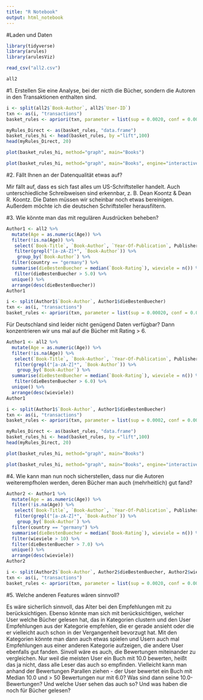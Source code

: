 ```yaml
---
title: "R Notebook"
output: html_notebook
---
```


#Laden und Daten

```r
library(tidyverse)
library(arules)
library(arulesViz)
```

```r
read_csv("all2.csv")
```

```r
all2
```



#1. Erstellen Sie eine Analyse, bei der nicth die Bücher, sondern die Autoren in den Transaktionen enthalten sind.


```r
i <- split(all2$`Book-Author`, all2$`User-ID`)
txn <- as(i, "transactions")
basket_rules <- apriori(txn, parameter = list(sup = 0.0020, conf = 0.005, minlen=2, target="rules"))
```


```r
myRules_Direct <- as(basket_rules, "data.frame")
basket_rules_hi <- head(basket_rules, by ="lift",100)
head(myRules_Direct, 20)
```



```r
plot(basket_rules_hi, method="graph", main="Books")
```

```r
plot(basket_rules_hi, method="graph", main="Books", engine="interactive")
```
#2. Fällt Ihnen an der Datenqualität etwas auf?

Mir fällt auf, dass es sich fast alles um US-Schriftsteller handelt. Auch unterschiedliche Schreibweisen sind erkennbar, z. B. Dean Koontz & Dean R. Koontz. Die Daten müssen wir scheinbar noch etwas bereinigen. Außerdem möchte ich die deutschen Schriftsteller herausfiltern.

#3. Wie könnte man das mit regulären Ausdrücken beheben?

```r
Author1 <- all2 %>%
  mutate(Age = as.numeric(Age)) %>%
  filter(!is.na(Age)) %>%
   select(`Book-Title`, `Book-Author`, `Year-Of-Publication`, Publisher, `Book-Rating`, Age, country) %>%
   filter(grepl("[a-zA-Z]*", `Book-Author`)) %>%
    group_by(`Book-Author`) %>%
  filter(country == "germany") %>%
  summarise(dieBestenBuecher = median(`Book-Rating`), wieviele = n()) %>%
   filter(dieBestenBuecher > 5.0) %>%
  unique() %>%
  arrange(desc(dieBestenBuecher))
Author1
```

```r
i <- split(Author1$`Book-Author`, Author1$dieBestenBuecher)
txn <- as(i, "transactions")
basket_rules <- apriori(txn, parameter = list(sup = 0.00020, conf = 0.005, minlen=2, target="rules"))
```

Für Deutschland sind leider nicht genügend Daten verfügbar? Dann konzentrieren wir uns mal auf die Bücher mit Rating > 6.


```r
Author1 <- all2 %>%
  mutate(Age = as.numeric(Age)) %>%
  filter(!is.na(Age)) %>%
   select(`Book-Title`, `Book-Author`, `Year-Of-Publication`, Publisher, `Book-Rating`, Age, country) %>%
   filter(grepl("[a-zA-Z]*", `Book-Author`)) %>%
    group_by(`Book-Author`) %>%
  summarise(dieBestenBuecher = median(`Book-Rating`), wieviele = n()) %>%
   filter(dieBestenBuecher > 6.0) %>%
  unique() %>%
  arrange(desc(wieviele))
Author1
```

```r
i <- split(Author1$`Book-Author`, Author1$dieBestenBuecher)
txn <- as(i, "transactions")
basket_rules <- apriori(txn, parameter = list(sup = 0.0002, conf = 0.005, minlen=2, target="rules"))
```

```r
myRules_Direct <- as(basket_rules, "data.frame")
basket_rules_hi <- head(basket_rules, by ="lift",100)
head(myRules_Direct, 20)
```

```r
plot(basket_rules_hi, method="graph", main="Books")
```

```r
plot(basket_rules_hi, method="graph", main="Books", engine="interactive")
```


#4. Wie kann man nun noch sicherstellen, dass nur die Autoren weiterempfholen werden, deren Bücher man auch (mehrheitlich) gut fand?

```r
Author2 <- Author1 %>%
  mutate(Age = as.numeric(Age)) %>%
  filter(!is.na(Age)) %>%
   select(`Book-Title`, `Book-Author`, `Year-Of-Publication`, Publisher, `Book-Rating`, Age, country) %>%
   filter(grepl("[a-zA-Z]*", `Book-Author`)) %>%
    group_by(`Book-Author`) %>%
  filter(country == "germany") %>%
  summarise(dieBestenBuecher = median(`Book-Rating`), wieviele = n()) %>%
  filter(wieviele > 10) %>%
  filter(dieBestenBuecher > 7.0) %>%
  unique() %>%
  arrange(desc(wieviele))
Author2
```



```r
i <- split(Author2$`Book-Author`, Author2$dieBestenBuecher, Author2$wieviele)
txn <- as(i, "transactions")
basket_rules <- apriori(txn, parameter = list(sup = 0.0020, conf = 0.005, minlen=2, target="rules"))
```

#5. Welche anderen Features wären sinnvoll?

Es wäre sicherlich sinnvoll, das Alter bei den Empfehlungen mit zu berücksichtigen. Ebenso könnte man sich mit berücksichtigen, welcher User welche Bücher gelesen hat, das in Kategorien clustern und den User Empfehlungen aus der Kategorie empfehlen, die er gerade ansieht oder die er vielleicht auch schon in der Vergangenheit bevorzugt hat. Mit den Kategorien könnte man dann auch etwas spielen und Usern auch mal Empfehlungen aus einer anderen Kategorie aufzeigen, die andere User ebenfalls gut fanden.
Sinvoll wäre es auch, die Bewertungen miteinander zu vergleichen. Nur weil die meisten User ein Buch mit 10.0 bewerten, heißt das ja nicht, dass alle Leser das auch so empfinden. Vielleicht kann man anhand der Bewertungen Parallen ziehen - der User bewertet ein Buch mit Median 10.0 und > 50 Bewertungen nur mit 6.0? Was sind dann seine 10.0-Bewertungen? Und welche User sehen das auch so? Und was haben die noch für Bücher gelesen?































